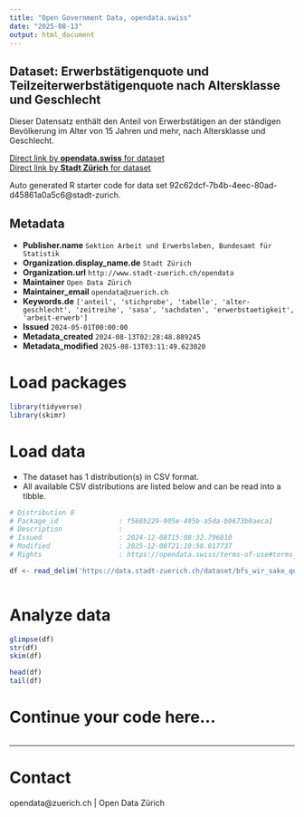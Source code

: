 ```yaml
---
title: "Open Government Data, opendata.swiss"
date: "2025-08-13"
output: html_document
---
```


## Dataset: Erwerbstätigenquote und Teilzeiterwerbstätigenquote nach Altersklasse und Geschlecht

Dieser Datensatz enthält den Anteil von Erwerbstätigen an der ständigen Bevölkerung im Alter von 15 Jahren und mehr, nach Altersklasse und Geschlecht.


[Direct link by **opendata.swiss** for dataset](https://opendata.swiss/de/dataset/erwerbstatigenquote-und-teilzeiterwerbstatigenquote-nach-altersklasse-und-geschlecht1)<br>
[Direct link by **Stadt Zürich** for dataset](https://data.stadt-zuerich.ch/dataset/bfs_wir_sake_quoten_ak_geschl_od5015)

Auto generated R starter code for data set 92c62dcf-7b4b-4eec-80ad-d45861a0a5c6@stadt-zurich.

## Metadata

- **Publisher.name** `Sektion Arbeit und Erwerbsleben, Bundesamt für Statistik`
- **Organization.display_name.de** `Stadt Zürich`
- **Organization.url** `http://www.stadt-zuerich.ch/opendata`
- **Maintainer** `Open Data Zürich`
- **Maintainer_email** `opendata@zuerich.ch`
- **Keywords.de** `['anteil', 'stichprobe', 'tabelle', 'alter-geschlecht', 'zeitreihe', 'sasa', 'sachdaten', 'erwerbstaetigkeit', 'arbeit-erwerb']`
- **Issued** `2024-05-01T00:00:00`
- **Metadata_created** `2024-08-13T02:28:48.889245`
- **Metadata_modified** `2025-08-13T03:11:49.623020`


# Load packages

```r

library(tidyverse)
library(skimr)

```

# Load data

-   The dataset has 1 distribution(s) in CSV format.
-   All available CSV distributions are listed below and can be read into a tibble.

```r

# Distribution 0
# Package_id               : f568b229-905e-495b-a5da-b9673b0aeca1
# Description              : 
# Issued                   : 2024-12-08T15:08:32.796810
# Modified                 : 2025-12-08T21:10:58.017737
# Rights                   : https://opendata.swiss/terms-of-use#terms_open

df <- read_delim('https://data.stadt-zuerich.ch/dataset/bfs_wir_sake_quoten_ak_geschl_od5015/download/WIR501OD5015.csv')



```

# Analyze data

```r

glimpse(df)
str(df)
skim(df)

head(df)
tail(df)

```

# Continue your code here...

```r

```

------------------------------------------------------------------------

# Contact

opendata@zuerich.ch | Open Data Zürich
